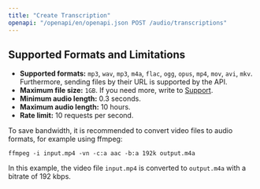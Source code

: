 ```yaml
---
title: "Create Transcription"
openapi: "/openapi/en/openapi.json POST /audio/transcriptions"
---
```



## Supported Formats and Limitations

- **Supported formats:** `mp3`, `wav`, `mp3`, `m4a`, `flac`, `ogg`, `opus`, `mp4`, `mov`, `avi`, `mkv`. Furthermore, sending files by their URL is supported by the API.
- **Maximum file size:** `1GB`. If you need more, write to <a href="https://t.me/RND_RandoM">Support</a>.
- **Minimum audio length:** 0.3 seconds.
- **Maximum audio length:** 10 hours.
- **Rate limit:** 10 requests per second.

<Tip>

To save bandwidth, it is recommended to convert video files to audio formats, for example using ffmpeg:

`ffmpeg -i input.mp4 -vn -c:a aac -b:a 192k output.m4a`

In this example, the video file `input.mp4` is converted to `output.m4a` with a bitrate of 192 kbps.

</Tip>

<SpeechToTextSnippet />
